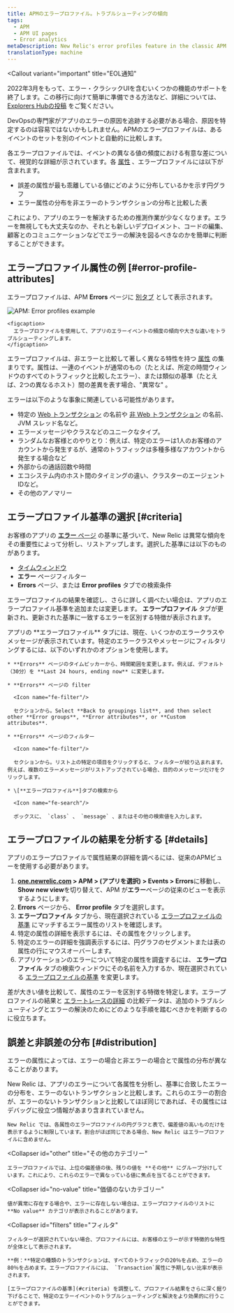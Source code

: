 ```yaml
---
title: APMのエラープロファイル。トラブルシューティングの傾向
tags:
  - APM
  - APM UI pages
  - Error analytics
metaDescription: New Relic's error profiles feature in the classic APM view shows trends and anomalies that help you compare and troubleshoot error events.
translationType: machine
---
```



<Callout
  variant="important"
  title="EOL通知"
>
  2022年3月をもって、エラー・クラシックUIを含むいくつかの機能のサポートを終了します。この移行に向けて簡単に準備できる方法など、詳細については、 [Explorers Hubの投稿](https://discuss.newrelic.com/t/important-upcoming-changes-to-capabilities-and-support-across-errors-classic-labels-service-infrastructure-on-host-snmp-integration-and-inventory-data-in-cloud-integrations/175370) をご覧ください。
</Callout>

DevOpsの専門家がアプリのエラーの原因を追跡する必要がある場合、原因を特定するのは容易ではないかもしれません。APMのエラープロファイルは、あるイベントのセットを別のイベントと自動的に比較します。

各エラープロファイルでは、イベントの異なる値の頻度における有意な差について、視覚的な詳細が示されています。各 [属性](/docs/accounts-partnerships/education/getting-started-new-relic/glossary#attribute) 、エラープロファイルには以下が含まれます。

* 誤差の属性が最も乖離している値にどのように分布しているかを示す円グラフ
* エラー属性の分布を非エラーのトランザクションの分布と比較した表

これにより、アプリのエラーを解決するための推測作業が少なくなります。エラーを無視しても大丈夫なのか、それとも新しいデプロイメント、コードの編集、顧客とのコミュニケーションなどでエラーの解決を図るべきなのかを簡単に判断することができます。

## エラープロファイル属性の例 [#error-profile-attributes]

エラープロファイルは、APM **Errors** ページに [別タブ](#details) として表示されます。

<CollapserGroup>
  <Collapser
    id="criteria-example"
    title="APMのエラープロファイル機能"
  >
    <img
      title="APM: Error profiles example"
      alt="APM: Error profiles example"
      src={apmErrorProfileTabDemo}
    />

    <figcaption>
      エラープロファイルを使用して、アプリのエラーイベントの頻度の傾向や大きな違いをトラブルシューティングします。
    </figcaption>
  </Collapser>
</CollapserGroup>

エラープロファイルは、非エラーと比較して著しく異なる特性を持つ [属性](/docs/accounts-partnerships/education/getting-started-new-relic/glossary#attribute) の集まりです。属性は、一連のイベントが通常のもの（たとえば、所定の時間ウィンドウのすべてのトラフィックと比較したエラー）、または類似の基準（たとえば、2つの異なるホスト）間の差異を表す場合、"異常な" 。

エラーは以下のような事象に関連している可能性があります。

* 特定の [Web トランザクション](/docs/apm/transactions/intro-transactions/transactions-new-relic-apm) の名前や [非 Web トランザクション](/docs/apm/transactions/intro-transactions/monitor-background-processes-other-non-web-transactions) の名前、JVM スレッド名など。
* エラーメッセージやクラスなどのユニークなタイプ。
* ランダムなお客様とのやりとり：例えば、特定のエラーは1人のお客様のアカウントから発生するが、通常のトラフィックは多種多様なアカウントから発生する場合など
* 外部からの通話回数や時間
* エコシステム内のホスト間のタイミングの違い、クラスターのエージェントIDなど。
* その他のアノマリー

## エラープロファイル基準の選択 [#criteria]

お客様のアプリの [**エラー** ページ](/docs/apm/applications-menu/error-analytics/error-analytics-explore-events-behind-errors) の基準に基づいて、New Relic は異常な傾向をその重要性によって分析し、リストアップします。選択した基準には以下のものがあります。

* [タイムウィンドウ](/docs/data-analysis/user-interface-functions/view-your-data/time-picker-setting-time-periods-view-data)
* **エラー** ページフィルター
* **Errors** ページ、または **Error profiles** タブでの検索条件

エラープロファイルの結果を確認し、さらに詳しく調べたい場合は、アプリのエラープロファイル基準を追加または変更します。 **エラープロファイル** タブが更新され、更新された基準に一致するエラーを区別する特徴が表示されます。

<CollapserGroup>
  <Collapser
    id="profile-criteria-example"
    title="エラープロファイル基準の例"
  >
    アプリの **エラープロファイル** タブには、現在、いくつかのエラークラスやメッセージが表示されています。特定のエラークラスやメッセージにフィルタリングするには、以下のいずれかのオプションを使用します。

    * **Errors** ページのタイムピッカーから、時間範囲を変更します。例えば、デフォルト（30分）を **Last 24 hours, ending now** に変更します。

    * **Errors** ページの filter

      <Icon name="fe-filter"/>

      セクションから。Select **Back to groupings list**, and then select other **Error groups**, **Error attributes**, or **Custom attributes**.

    * **Errors** ページのフィルター

      <Icon name="fe-filter"/>

      セクションから。リスト上の特定の項目をクリックすると、フィルターが絞り込まれます。例えば、複数のエラーメッセージがリストアップされている場合、目的のメッセージだけをクリックします。

    * \[**エラープロファイル**]タブの検索から

      <Icon name="fe-search"/>

      ボックスに、 `class` 、 `message` 、またはその他の検索値を入力します。
  </Collapser>
</CollapserGroup>

## エラープロファイルの結果を分析する [#details]

アプリのエラープロファイルで属性結果の詳細を調べるには、従来のAPMビューを使用する必要があります。

1. **[one.newrelic.com](https://one.newrelic.com/all-capabilities) > APM > (アプリを選択) > Events > Errors**に移動し、 **Show new view**を切り替えて、APM が**エラー**ページの従来のビューを表示するようにします。
2. **Errors** ページから、 **Error profile** タブを選択します。
3. **エラープロファイル** タブから、現在選択されている [エラープロファイルの基準](#criteria) にマッチするエラー属性のリストを確認します。
4. 特定の属性の詳細を表示するには、その属性をクリックします。
5. 特定のエラーの詳細を強調表示するには、円グラフのセグメントまたは表の属性の行にマウスオーバーします。
6. アプリケーションのエラーについて特定の属性を調査するには、 **エラープロファイル** タブの検索ウィンドウにその名前を入力するか、現在選択されている [エラープロファイルの基準](#criteria) を変更します。

差が大きい値を比較して、属性のエラーを区別する特徴を特定します。エラープロファイルの結果と [エラートレースの詳細](/docs/apm/applications-menu/error-analytics/error-analytics-manage-error-traces) の比較データは、追加のトラブルシューティングとエラーの解決のためにどのような手順を踏むべきかを判断するのに役立ちます。

## 誤差と非誤差の分布 [#distribution]

エラーの属性によっては、エラーの場合と非エラーの場合とで属性の分布が異なることがあります。

<CollapserGroup>
  <Collapser
    id="top"
    title="偏差値トップ"
  >
    New Relic は、アプリのエラーについて各属性を分析し、基準に合致したエラーの分布を、エラーのないトランザクションと比較します。これらのエラーの割合が、エラーのないトランザクションと比較してほぼ同じであれば、その属性にはデバッグに役立つ情報があまり含まれていません。

    New Relic では、各属性のエラープロファイルの円グラフと表で、偏差値の高いものだけを表示するように制限しています。割合がほぼ同じである場合、New Relic はエラープロファイルに含めません。
  </Collapser>

  <Collapser
    id="other"
    title="その他のカテゴリー"
  >
    エラープロファイルでは、上位の偏差値の後、残りの値を **その他** にグループ分けしています。これにより、これらのエラーで異なっている値に焦点を当てることができます。
  </Collapser>

  <Collapser
    id="no-value"
    title="価値のないカテゴリー"
  >
    値が異常に存在する場合や、エラーに存在しない場合は、エラープロファイルのリストに **No value** カテゴリが表示されることがあります。
  </Collapser>

  <Collapser
    id="filters"
    title="フィルタ"
  >
    フィルターが選択されていない場合、プロファイルには、お客様のエラーが示す特徴的な特性が全体として表示されます。

    **例：**特定の種類のトランザクションは、すべてのトラフィックの20％を占め、エラーの80％を占めます。エラープロファイルには、 `Transaction`属性に予期しない比率が表示されます。

    [エラープロファイルの基準](#criteria) を調整して、プロファイル結果をさらに深く掘り下げることで、特定のエラーイベントのトラブルシューティングと解決をより効果的に行うことができます。
  </Collapser>
</CollapserGroup>